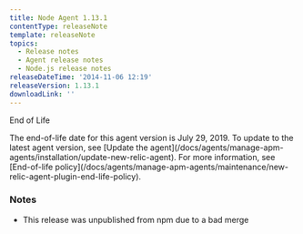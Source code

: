 ```yaml
---
title: Node Agent 1.13.1
contentType: releaseNote
template: releaseNote
topics:
  - Release notes
  - Agent release notes
  - Node.js release notes
releaseDateTime: '2014-11-06 12:19'
releaseVersion: 1.13.1
downloadLink: ''
---
```


End of Life

<Callout variant="important">
  The end-of-life date for this agent version is July 29, 2019. To update to the latest agent version, see [Update the agent](/docs/agents/manage-apm-agents/installation/update-new-relic-agent). For more information, see [End-of-life policy](/docs/agents/manage-apm-agents/maintenance/new-relic-agent-plugin-end-life-policy).
</Callout>

### Notes

* This release was unpublished from npm due to a bad merge
